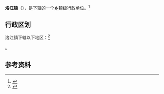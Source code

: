 {{中国乡级行政区|54/23/29/100/000}}

'''洛江镇'''（{{bo|z=ནོར་བུ་ཁྱུང་རྩེ་}}），是{{PRC admin/fullname|54/23/29/100/000|3}}下辖的一个[[乡镇|乡镇]]级行政单位。<ref>{{PRC admin/ref sgc|{{PRC admin/parent|54/23/29/100/000}}}}</ref>

== 行政区划 ==

洛江镇下辖以下地区：<ref>{{PRC admin/ref sgc|54/23/29/100/000}}</ref>

{{PRC admin/children|54/23/29/100/000}}。

== 参考资料 ==

{{reflist}}

{{行政区划小作品}}
{{PRC admin/navcat|54/23/29/100/000}}